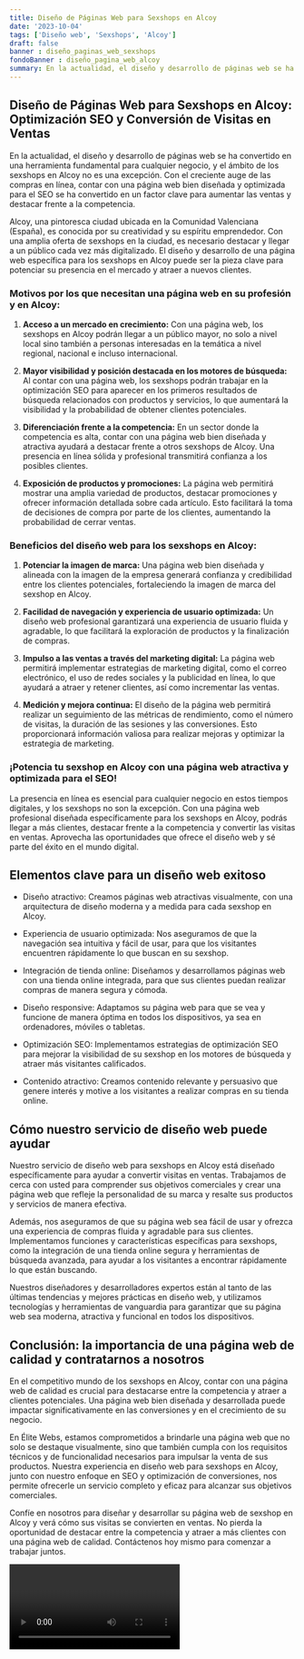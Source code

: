 ```yaml
---
title: Diseño de Páginas Web para Sexshops en Alcoy
date: '2023-10-04'
tags: ['Diseño web', 'Sexshops', 'Alcoy']
draft: false
banner : diseño_paginas_web_sexshops
fondoBanner : diseño_pagina_web_alcoy
summary: En la actualidad, el diseño y desarrollo de páginas web se ha convertido en una herramienta fundamental para cualquier negocio, y el ámbito de los sexshops en Alcoy no es una excepción. Con el creciente auge de las compras en línea, contar con una página web bien diseñada y optimizada para el SEO se ha convertido en un factor clave para aumentar las ventas y destacar frente a la competencia.
---
```


## **Diseño de Páginas Web para Sexshops en Alcoy: Optimización SEO y Conversión de Visitas en Ventas**

En la actualidad, el diseño y desarrollo de páginas web se ha convertido en una herramienta fundamental para cualquier negocio, y el ámbito de los sexshops en Alcoy no es una excepción. Con el creciente auge de las compras en línea, contar con una página web bien diseñada y optimizada para el SEO se ha convertido en un factor clave para aumentar las ventas y destacar frente a la competencia.

Alcoy, una pintoresca ciudad ubicada en la Comunidad Valenciana (España), es conocida por su creatividad y su espíritu emprendedor. Con una amplia oferta de sexshops en la ciudad, es necesario destacar y llegar a un público cada vez más digitalizado. El diseño y desarrollo de una página web específica para los sexshops en Alcoy puede ser la pieza clave para potenciar su presencia en el mercado y atraer a nuevos clientes.

### Motivos por los que necesitan una página web en su profesión y en Alcoy:

1. **Acceso a un mercado en crecimiento:** Con una página web, los sexshops en Alcoy podrán llegar a un público mayor, no solo a nivel local sino también a personas interesadas en la temática a nivel regional, nacional e incluso internacional.

2. **Mayor visibilidad y posición destacada en los motores de búsqueda:** Al contar con una página web, los sexshops podrán trabajar en la optimización SEO para aparecer en los primeros resultados de búsqueda relacionados con productos y servicios, lo que aumentará la visibilidad y la probabilidad de obtener clientes potenciales.

3. **Diferenciación frente a la competencia:** En un sector donde la competencia es alta, contar con una página web bien diseñada y atractiva ayudará a destacar frente a otros sexshops de Alcoy. Una presencia en línea sólida y profesional transmitirá confianza a los posibles clientes.

4. **Exposición de productos y promociones:** La página web permitirá mostrar una amplia variedad de productos, destacar promociones y ofrecer información detallada sobre cada artículo. Esto facilitará la toma de decisiones de compra por parte de los clientes, aumentando la probabilidad de cerrar ventas.

### Beneficios del diseño web para los sexshops en Alcoy:

1. **Potenciar la imagen de marca:** Una página web bien diseñada y alineada con la imagen de la empresa generará confianza y credibilidad entre los clientes potenciales, fortaleciendo la imagen de marca del sexshop en Alcoy.

2. **Facilidad de navegación y experiencia de usuario optimizada:** Un diseño web profesional garantizará una experiencia de usuario fluida y agradable, lo que facilitará la exploración de productos y la finalización de compras.

3. **Impulso a las ventas a través del marketing digital:** La página web permitirá implementar estrategias de marketing digital, como el correo electrónico, el uso de redes sociales y la publicidad en línea, lo que ayudará a atraer y retener clientes, así como incrementar las ventas.

4. **Medición y mejora continua:** El diseño de la página web permitirá realizar un seguimiento de las métricas de rendimiento, como el número de visitas, la duración de las sesiones y las conversiones. Esto proporcionará información valiosa para realizar mejoras y optimizar la estrategia de marketing.

### ¡Potencia tu sexshop en Alcoy con una página web atractiva y optimizada para el SEO!

La presencia en línea es esencial para cualquier negocio en estos tiempos digitales, y los sexshops no son la excepción. Con una página web profesional diseñada específicamente para los sexshops en Alcoy, podrás llegar a más clientes, destacar frente a la competencia y convertir las visitas en ventas. Aprovecha las oportunidades que ofrece el diseño web y sé parte del éxito en el mundo digital.

<GifSeo />

<Cta />

## Elementos clave para un diseño web exitoso

- Diseño atractivo: Creamos páginas web atractivas visualmente, con una arquitectura de diseño moderna y a medida para cada sexshop en Alcoy.

- Experiencia de usuario optimizada: Nos aseguramos de que la navegación sea intuitiva y fácil de usar, para que los visitantes encuentren rápidamente lo que buscan en su sexshop.

- Integración de tienda online: Diseñamos y desarrollamos páginas web con una tienda online integrada, para que sus clientes puedan realizar compras de manera segura y cómoda.

- Diseño responsive: Adaptamos su página web para que se vea y funcione de manera óptima en todos los dispositivos, ya sea en ordenadores, móviles o tabletas.

- Optimización SEO: Implementamos estrategias de optimización SEO para mejorar la visibilidad de su sexshop en los motores de búsqueda y atraer más visitantes calificados.

- Contenido atractivo: Creamos contenido relevante y persuasivo que genere interés y motive a los visitantes a realizar compras en su tienda online.

## Cómo nuestro servicio de diseño web puede ayudar

Nuestro servicio de diseño web para sexshops en Alcoy está diseñado específicamente para ayudar a convertir visitas en ventas. Trabajamos de cerca con usted para comprender sus objetivos comerciales y crear una página web que refleje la personalidad de su marca y resalte sus productos y servicios de manera efectiva.

Además, nos aseguramos de que su página web sea fácil de usar y ofrezca una experiencia de compras fluida y agradable para sus clientes. Implementamos funciones y características específicas para sexshops, como la integración de una tienda online segura y herramientas de búsqueda avanzada, para ayudar a los visitantes a encontrar rápidamente lo que están buscando.

Nuestros diseñadores y desarrolladores expertos están al tanto de las últimas tendencias y mejores prácticas en diseño web, y utilizamos tecnologías y herramientas de vanguardia para garantizar que su página web sea moderna, atractiva y funcional en todos los dispositivos.

## Conclusión: la importancia de una página web de calidad y contratarnos a nosotros

En el competitivo mundo de los sexshops en Alcoy, contar con una página web de calidad es crucial para destacarse entre la competencia y atraer a clientes potenciales. Una página web bien diseñada y desarrollada puede impactar significativamente en las conversiones y en el crecimiento de su negocio.

En Élite Webs, estamos comprometidos a brindarle una página web que no solo se destaque visualmente, sino que también cumpla con los requisitos técnicos y de funcionalidad necesarios para impulsar la venta de sus productos. Nuestra experiencia en diseño web para sexshops en Alcoy, junto con nuestro enfoque en SEO y optimización de conversiones, nos permite ofrecerle un servicio completo y eficaz para alcanzar sus objetivos comerciales.

Confíe en nosotros para diseñar y desarrollar su página web de sexshop en Alcoy y verá cómo sus visitas se convierten en ventas. No pierda la oportunidad de destacar entre la competencia y atraer a más clientes con una página web de calidad. Contáctenos hoy mismo para comenzar a trabajar juntos.

<Video />

<CtaBot job='Sexshops' city='Alcoy'/>

<Gmaps query='Alcoy+españa+maps' />